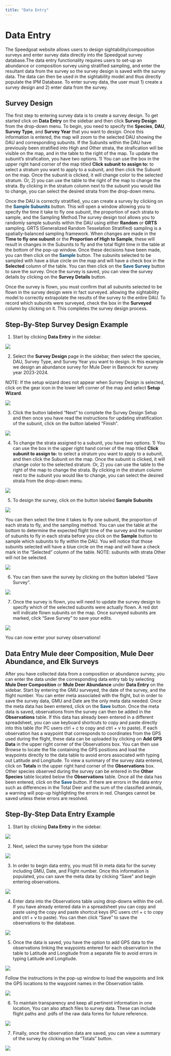 ```yaml
--- 
title: "Data Entry"
---
```


# Data Entry {#dataentry}

The Speedgoat website allows users to design sightability/composition surveys and enter survey data directly into the Speedgoat survey database.The data entry functionality requires users to set-up an abundance or composition survey using stratified sampling, and enter the resultant data from the survey so the survey design is saved with the survey data. The data can then be used in the sightability model and thus directly populate the IPM Database. To enter survey data, the user must 1) create a survey design and 2) enter data from the survey.

## Survey Design {#dataentry-survde}

The first step to entering survey data is to create a survey design. To get started click on **Data Entry** on the sidebar and then click **Survey Design** from the drop-down menu. To begin, you need to specify the **Species**, **DAU**, **Survey Type**, and **Survey Year** that you want to design. Once this information is entered, the map will zoom to the selected DAU showing the DAU and corresponding subunits. If the Subunits within the DAU have previously been stratified into High and Other strata, the strafication will be visible on the map, and in the table to the right of the map. To update the subunit's strafication, you have two options. 1) You can use the box in the upper right hand corner of the map titled **Click subunit to assign to:** to select a stratum you want to apply to a subunit, and then click the Subunit on the map. Once the subunit is clicked, it will change color to the selected stratum. Or, 2) you can use the table to the right of the map to change the strata.  By clicking in the stratum column next to the subunit you would like to change, you can select the desired strata from the drop-down menu. 

Once the DAU is correctly stratified, you can create a survey by clicking on the <span style="color: #004672;"><b>Sample Subunits</b></span> button. This will open a window allowing you to specify the time it take to fly one subunit, the proportion of each strata to sample, and the Sampling Method.The survey design tool allows you to randomly sample subunits within the DAU using either **Random** or **GRTS** sampling. GRTS (Generalized Random Tesselation Stratified) sampling is a spatially-balanced sampling framework. When changes are made in the **Time to fly one subunit** or the **Proportion of High to Sample**, these will result in changes in the Subunits to fly and the total flight time in the table at the bottom of the pop-up window. Once these decisions have been made, you can then click on the <span style="color: #004672;"><b>Sample</b></span> button. The subunits selected to be sampled with have a blue circle on the map and will have a check box in the **Selected** column of the table. You can then click on the <span style="color: #004672;"><b>Save Survey</b></span> button to save the survey. Once the survey is saved, you can view the survey details by clicking on the **Survey Details** button.

Once the survey is flown, you must confirm that all subunits selected to be flown in the survey design were in fact surveyed. allowing the sightability model to correctly extrapolate the results of the survey to the entire DAU. To record which subunits were surveyed, check the box in the **Surveyed** column by clicking on it.  This completes the survey design process.

## Step-By-Step Survey Design Example {#dataentry-survdeex}

1. Start by clicking **Data Entry** in the sidebar.

![](./www/dataentry_01.PNG)

2. Select the **Survey Design** page in the sidebar, then select the species, DAU, Survey Type, and Survey Year you want to design. In this example we design an abundance survey for Mule Deer in Bannock for survey year 2023-2024.


NOTE: If the setup wizard does not appear when Survey Design is selected, click on the gear icon in the lower left corner of the map and select **Setup Wizard**.

![](./www/dataentry_02.PNG)

3. Click the button labeled "Next" to complete the Survey Design Setup and then once you have read the instructions for updating stratification of the subunit, click on the button labeled "Finish".

![](./www/dataentry_03.PNG)

4. To change the strata assigned to a subunit, you have two options. 1) You can use the box in the upper right hand corner of the map titled **Click subunit to assign to:** to select a stratum you want to apply to a subunit, and then click the Subunit on the map. Once the subunit is clicked, it will change color to the selected stratum. Or, 2) you can use the table to the right of the map to change the strata.  By clicking in the stratum column next to the subunit you would like to change, you can select the desired strata from the drop-down menu.

![](./www/dataentry_04.PNG)

5. To design the survey, click on the button labeled **Sample Subunits**

![](./www/dataentry_05.PNG)

You can then select the time it takes to fly one subunit, the proportion of each strata to fly, and the sampling method. You can use the table at the bottom to determine the expected flight time of the survey and the number of subunits to fly in each strata before you click on the **Sample** button to sample which subunits to fly within the DAU. You will notice that those subunits selected will have a blue circle on the map and will have a check mark in the "Selected" column of the table. NOTE: subunits with strata Other will not be selected.

![](./www/dataentry_06.PNG)

6. You can then save the survey by clicking on the button labeled "Save Survey". 

![](./www/dataentry_07.PNG)

7. Once the survey is flown, you will need to update the survey design to specify which of the selected subunits were actually flown. A red dot will indicate flown subunits on the map. Once surveyed subunits are marked, click "Save Survey" to save your edits.

![](./www/dataentry_08.PNG)

You can now enter your survey observations!

## Data Entry Mule deer Composition, Mule Deer Abundance, and Elk Surveys {#dataentry-survdatent}

After you have collected data from a composition or abundance survey, you can enter the data under the corresponding data entry tab by selecting **Mule Deer Composition** or **Mule Deer Abundance** under **Data Entry** on the sidebar. Start by entering the GMU surveyed, the date of the survey, and the flight number. You can enter meta associated with the flight, but in order to save the survey data, GMU and Date are the only meta data needed. Once the meta data has been entered, click on the <span style="color: #004672;"><b>Save</b></span> button. Once the meta data is saved, observations from the survey can then be added in the **Observations** table. If this data has already been entered in a different spreadsheet, you can use keyboard shortcuts to copy and paste directly into this table (for PC users ctrl + c to copy and ctrl + v to paste). If each observation has a waypoint that corresponds to coordinates from the GPS used during the flight, these data can be uploaded by clicking on **Add GPS Data** in the upper right corner of the Observations box. You can then use Browse to locate the file containing the GPS positions and load the waypoints directly to the data table to avoid errors associated with typing out Latitude and Longitude. To view a summary of the survey data entered, click on **Totals** in the upper right hand corner of the **Observations** box.  Other species observed during the survey can be entered in the **Other Species** table located below the **Observations** table. Once all the data has been entered, click on the <span style="color: #004672;"><b>Save</b></span> button. If there are errors in the data entry such as differences in the Total Deer and the sum of the classified animals, a warning will pop-up highlighting the errors in red. Changes cannot be saved unless these errors are resolved.

## Step-By-Step Data Entry Example {#dataentry-survdatentex}

1. Start by clicking **Data Entry** in the sidebar.

![](./www/dataentry_01.PNG)

2. Next, select the survey type from the sidebar

![](./www/dataentry_09.PNG)

3. In order to begin data entry, you must fill in meta data for the survey including GMU, Date, and Flight number. Once this information is populated, you can save the meta data by clicking "Save" and begin entering observations.

![](./www/dataentry_10.PNG)

4. Enter data into the Observations table using drop-downs within the cell. If you have already entered data in a spreadsheet you can copy and paste using the copy and paste shortcut keys (PC users ctrl + c to copy and ctrl + v to paste). You can then click "Save" to save the observations to the database. 

![](./www/dataentry_11.PNG)

5. Once the data is saved, you have the option to add GPS data to the observations linking the waypoints entered for each observation in the table to Latitude and Longitude from a separate file to avoid errors in typing Latitude and Longitude. 

![](./www/dataentry_13.PNG)

Follow the instructions in the pop-up window to load the waypoints and link the GPS locations to the waypoint names in the Observation table.

![](./www/dataentry_12.PNG)

6. To maintain transparency and keep all pertinent information in one location, You can also attach files to survey data. These can include flight paths and .pdfs of the raw data forms for future reference.

![](./www/dataentry_14.PNG)

7. Finally, once the observation data are saved, you can view a summary of the survey by clicking on the "Totals" button.

![](./www/dataentry_15.PNG)